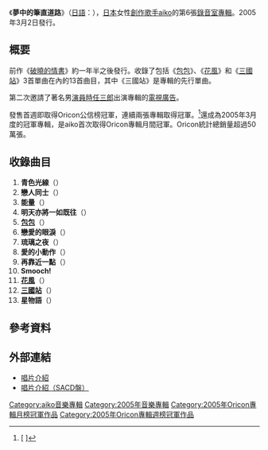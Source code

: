 {{Infobox Album 
| Name       = 夢中的筆直道路<br />{{lang|ja|夢の中のまっすぐな道}}
| Type       = 專輯
| Artist     = [[aiko|aiko]]
| Cover      = 
| Released   = 2005年3月2日
| Recorded   = 2004年—2005年
| Genre      = [[J-POP|J-POP]]
| Length     = 64分07秒
| Label      = [[PONY_CANYON|PONY CANYON]]
| Producer   = [[aiko|aiko]]<br/>[[千葉篤史|千葉篤史]]
| Reviews    = 
| Chart position =* 週間最高排行第1位（[[Oricon公信榜|Oricon]]）
* 2005年3月度月間排行第1位（[[Oricon公信榜|Oricon]]）
* 2005年度年間排行第26位（[[Oricon公信榜|Oricon]]）
| Certification = * 雙白金（[[日本唱片協會|日本唱片協會]]）
| Last album = [[破曉的情書|破曉的情書]]<br/>（2003年）
| This album = '''夢中的筆直道路'''<br/>（2005年）
| Next album = [[她_(aiko專輯)|她]]<br/>（2006年）
| Misc           = {{Singles
 | Name          = 夢中的筆直道路
 | Type          = 錄音室專輯
 | Single 1      = [[包包_(單曲)|包包]]
 | Single 1 date = 2004年4月28日
 | Single 2      = [[花風|花風]]
 | Single 2 date = 2004年9月1日
 | Single 3      = [[三國站_(單曲)|三國站]]
 | Single 3 date = 2005年2月16日
  }}
}}
《'''夢中的筆直道路'''》（[[日語|日語]]：{{lang|ja|'''夢の中のまっすぐな道'''}}），[[日本|日本]]女性[[創作歌手|創作歌手]][[aiko|aiko]]的第6張[[錄音室專輯|錄音室專輯]]。2005年3月2日發行。

== 概要 ==
前作《[[破曉的情書|破曉的情書]]》約一年半之後發行。收錄了包括《[[包包_(單曲)|包包]]》、《[[花風|花風]]》和《[[三國站_(單曲)|三國站]]》3首單曲在內的13首曲目，其中《三國站》是專輯的先行單曲。

第二次邀請了著名男[[演員|演員]][[時任三郎|時任三郎]]出演專輯的[[電視廣告|電視廣告]]。

發售首週即取得Oricon公信榜冠軍，連續兩張專輯取得冠軍。<ref>[{{Cite web |url=http://www.oricon.co.jp/news/ranking/4799/ |script-title=ja:aiko、2作連続アルバム首位獲得!! |access-date=2011-04-09 |archive-date=2006-02-11 |archive-url=https://web.archive.org/web/20060211211612/http://www.oricon.co.jp/news/ranking/4799/ |dead-url=no }} {{lang|ja|aiko、2作連続アルバム首位獲得!!}}]</ref>還成為2005年3月度的冠軍專輯，是aiko首次取得Oricon專輯月間冠軍。Oricon統計總銷量超過50萬張。

==收錄曲目==
# '''青色光線'''（{{lang|ja|青い光}}）
# '''戀人同士'''（{{lang|ja|恋人同士}}）
# '''能量'''（{{lang|ja|エナジー}}）
# '''明天亦將一如既往'''（{{lang|ja|明日もいつも通りに}}）
# '''[[包包_(單曲)|包包]]'''（{{lang|ja|かばん}}）
# '''戀愛的眼淚'''（{{lang|ja|恋の涙}}）
# '''琉璃之夜'''（{{lang|ja|ビードロの夜}}）
# '''愛的小動作'''（{{lang|ja|愛のしぐさ}}）
# '''再靠近一點'''（{{lang|ja|ずっと近くに}}） 
# '''Smooch!''' 
# '''[[花風|花風]]'''（{{lang|ja|花風}}）
# '''[[三國站_(單曲)|三國站]]'''（{{lang|ja|三国駅}}）
# '''星物語'''（{{lang|ja|星物語}}）

==參考資料==
{{reflist}}

==外部連結==
* [https://web.archive.org/web/20110908014333/http://hp.ponycanyon.co.jp/pchp/cgi-bin/PCHPM.pl?TRGID=PCHP_SKH_1010&CMD=DSP&DSP_SKHBNG=200500000057&DSP_SKHKETSEQ=001 唱片介紹]
* [https://web.archive.org/web/20110908013722/http://hp.ponycanyon.co.jp/pchp/cgi-bin/PCHPM.pl?TRGID=PCHP_SKH_1010&CMD=DSP&DSP_SKHBNG=200600002108&DSP_SKHKETSEQ=001 唱片介紹（SACD盤）]

{{aiko}}
{{Oricon專輯週榜冠軍 (2005年)|2005年3月14日}}
{{Oricon專輯月榜冠軍 (2000年代後期)|2005年3月}}

{{DEFAULTSORT:Yume no Naka no Massugu na Michi}}
[[Category:aiko音樂專輯|Category:aiko音樂專輯]]
[[Category:2005年音樂專輯|Category:2005年音樂專輯]]
[[Category:2005年Oricon專輯月榜冠軍作品|Category:2005年Oricon專輯月榜冠軍作品]]
[[Category:2005年Oricon專輯週榜冠軍作品|Category:2005年Oricon專輯週榜冠軍作品]]